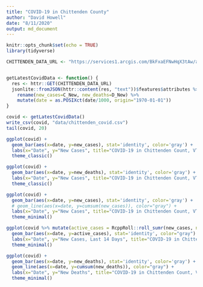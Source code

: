 ```yaml
---
title: "COVID-19 in Chittenden County"
author: "David Howell"
date: "8/11/2020"
output: md_document
---
```


```r
knitr::opts_chunk$set(echo = TRUE)
library(tidyverse)
```

```r
CHITTENDEN_DATA_URL <- "https://services1.arcgis.com/BkFxaEFNwHqX3tAw/arcgis/rest/services/VIEW_EPI_CountyDailyCountTS_PUBLIC/FeatureServer/0/query?where=CNTYGEOID%3D50007&outFields=date,C_New,D_New&returnGeometry=false&outSR=4326&f=json"


getLatestCovidData <- function() {
  res <- httr::GET(CHITTENDEN_DATA_URL)
  jsonlite::fromJSON(httr::content(res, "text"))$features$attributes %>%
    rename(new_cases=C_New, new_deaths=D_New) %>%
    mutate(date = as.POSIXct(date/1000, origin="1970-01-01"))  
}
```

```r
covid <- getLatestCovidData()
write_csv(covid, "data/chittenden_covid.csv")
tail(covid, 20)
```

```r
ggplot(covid) +
  geom_bar(aes(x=date, y=new_cases), stat='identity', color='gray') +
  labs(x="Date", y="New Cases", title="COVID-19 in Chittenden Count, VT") +
  theme_classic()
```
```r
ggplot(covid) +
  geom_bar(aes(x=date, y=new_deaths), stat='identity', color='gray') +
  labs(x="Date", y="New Cases", title="COVID-19 in Chittenden Count, VT") +
  theme_classic()
```

```r
ggplot(covid) +
  geom_bar(aes(x=date, y=new_cases), stat='identity', color='gray') +
  # geom_line(aes(x=date, y=cumsum(new_cases)), color="gray") +
  labs(x="Date", y="New Cases", title="COVID-19 in Chittenden Count, VT") +
  theme_minimal()
```


```r
ggplot(covid %>% mutate(active_cases = RcppRoll::roll_sumr(new_cases, n=14))) +
  geom_bar(aes(x=date, y=active_cases), stat='identity', color="gray") +
  labs(x="Date", y="New Cases, Last 14 Days", title="COVID-19 in Chittenden Count, VT") +
  theme_minimal()
```


```r
ggplot(covid) +
  geom_bar(aes(x=date, y=new_deaths), stat='identity', color='gray') +
  geom_line(aes(x=date, y=cumsum(new_deaths)), color="gray") +
  labs(x="Date", y="New Deaths", title="COVID-19 in Chittenden Count, VT") +
  theme_minimal()
```
